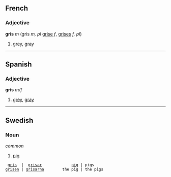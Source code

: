 ==French==

===Adjective===
'''gris''' ''m'' (gris ''m, pl'' [[grise]] ''f'', [[grises]] ''f, pl'')

# [[grey]], [[gray]]

----

==Spanish==
===Adjective===
'''gris''' ''m/f''

# [[grey]], [[gray]]

----
==Swedish==
===Noun===
''common''

# [[pig]]

  [[gris]]  |  [[grisar]]             [[pig]] | pigs
 [[grisen]] | [[grisarna]]        the pig | the pigs